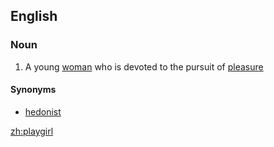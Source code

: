 ==English==

===Noun===
{{en-noun}}

# A young [[woman]] who is devoted to the pursuit of [[pleasure]]

====Synonyms====
*[[hedonist]]

[[zh:playgirl]]